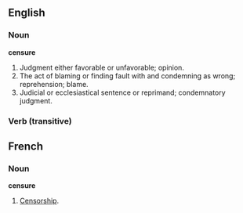 ==English==

===Noun===

'''censure'''

#Judgment either favorable or unfavorable; opinion.
#The act of blaming or finding fault with and condemning as wrong; reprehension; blame.
#Judicial or ecclesiastical sentence or reprimand; condemnatory judgment.

=== Verb (transitive) ===

{{substub}}

==French==

===Noun===
'''censure'''

#[[Censorship]].